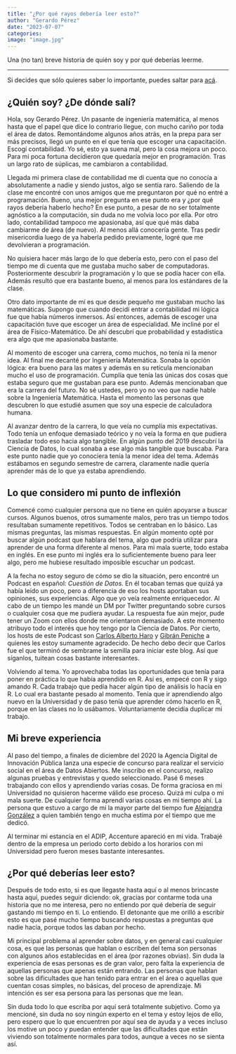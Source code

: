 ```yaml
---
title: "¿Por qué rayos debería leer esto?"
author: "Gerardo Pérez"
date: "2023-07-07"
categories: 
image: "image.jpg"
---
```


Una (no tan) breve historia de quién soy y por qué deberías leerme.

------------------------------------------------------------------------

Si decides que sólo quieres saber lo importante, puedes saltar para [acá](https://gera0220.github.io/posts/bienvenida/#por-qu%C3%A9-deber%C3%ADas-leer-esto).

## ¿Quién soy? ¿De dónde salí?

Hola, soy Gerardo Pérez. Un pasante de ingeniería matemática, al menos hasta que el papel que dice lo contrario llegue, con mucho cariño por toda el área de datos. Remontándome algunos años atrás, en la prepa para ser más precisos, llegó un punto en el que tenía que escoger una capacitación. Escogí contabilidad. Yo sé, esto ya suena mal, pero la cosa mejora un poco. Para mi poca fortuna decidieron que quedaría mejor en programación. Tras un largo rato de súplicas, me cambiaron a contabilidad.

Llegada mi primera clase de contabilidad me di cuenta que no conocía a absolutamente a nadie y siendo justos, algo se sentía raro. Saliendo de la clase me encontré con unos amigos que me preguntaron por qué no entré a programación. Bueno, una mejor pregunta en ese punto era y ¿por qué rayos debería haberlo hecho? En ese punto, a pesar de no ser totalmente agnóstico a la computación, sin duda no me volvía loco por ella. Por otro lado, contabilidad tampoco me apasionaba, así que qué más daba cambiarme de área (de nuevo). Al menos allá conocería gente. Tras pedir misericordia luego de ya haberla pedido previamente, logré que me devolvieran a programación.

No quisiera hacer más largo de lo que debería esto, pero con el paso del tiempo me di cuenta que me gustaba mucho saber de computadoras. Posteriormente descubrir la programación y lo que se podía hacer con ella. Además resultó que era bastante bueno, al menos para los estándares de la clase.

Otro dato importante de mí es que desde pequeño me gustaban mucho las matemáticas. Supongo que cuando decidí entrar a contabilidad mi lógica fue que había números inmersos. Así entonces, además de escoger una capacitación tuve que escoger un área de especialidad. Me incliné por el área de Físico-Matemático. De ahí descubrí que probabilidad y estadística era algo que me apasionaba bastante.

Al momento de escoger una carrera, como muchos, no tenía ni la menor idea. Al final me decanté por Ingeniería Matemática. Sonaba la opción lógica: era bueno para las mates y además en su retícula mencionaban mucho el uso de programación. Cumplía que tenía las únicas dos cosas que estaba seguro que me gustaban para ese punto. Además mencionaban que era la carrera del futuro. No sé ustedes, pero yo no veo que nadie hable sobre la Ingeniería Matemática. Hasta el momento las personas que descubren lo que estudié asumen que soy una especie de calculadora humana.

Al avanzar dentro de la carrera, lo que veía no cumplía mis expectativas. Todo tenía un enfoque demasiado teórico y no veía la forma en que pudiera trasladar todo eso hacia algo tangible. En algún punto del 2019 descubrí la Ciencia de Datos, lo cual sonaba a ese algo más tangible que buscaba. Para este punto nadie que yo conociera tenía la menor idea del tema. Además estábamos en segundo semestre de carrera, claramente nadie quería aprender más de lo que ya estaba aprendiendo.

## Lo que considero mi punto de inflexión

Comencé como cualquier persona que no tiene en quién apoyarse a buscar cursos. Algunos buenos, otros sumamente malos, pero tras un tiempo todos resultaban sumamente repetitivos. Todos se centraban en lo básico. Las mismas preguntas, las mismas respuestas. En algún momento opté por buscar algún podcast que hablara del tema, algo que podría utilizar para aprender de una forma diferente al menos. Para mi mala suerte, todo estaba en inglés. En ese punto mi inglés era lo suficientemente bueno para leer algo, pero me hubiese resultado imposible escuchar un podcast.

A la fecha no estoy seguro de cómo se dio la situación, pero encontré un Podcast en español: *Cuestión de Datos.* En él tocaban temas que quizá ya había leído un poco, pero a diferencia de eso los hosts aportaban sus opiniones, sus experiencias. Algo que yo veía realmente enriquecedor. Al cabo de un tiempo les mandé un DM por Twitter preguntando sobre cursos o cualquier cosa que me pudiera ayudar. La respuesta fue aún mejor, pude tener un Zoom con ellos donde me orientaron demasiado. A este momento atribuyo todo el interés que hoy tengo por la Ciencia de Datos. Por cierto, los hosts de este Podcast son [Carlos Alberto Haro](https://twitter.com/haro_ca_) y [Gibrán Peniche](https://twitter.com/PenicheGibran) a quienes les estoy sumamente agradecido. De hecho debo decir que Carlos fue el que terminó de sembrame la semilla para iniciar este blog. Así que síganlos, tuitean cosas bastante interesantes.

Volviendo al tema. Yo aprovechaba todas las oportunidades que tenía para poner en práctica lo que había aprendido en R. Así es, empecé con R y sigo amando R. Cada trabajo que pedía hacer algún tipo de análisis lo hacía en R. Lo cual era bastante pesado al momento. Tenía que ir aprendiendo algo nuevo en la Universidad y de paso tenía que aprender cómo hacerlo en R, porque en las clases no lo usábamos. Voluntariamente decidía duplicar mi trabajo.

## Mi breve experiencia

Al paso del tiempo, a finales de diciembre del 2020 la Agencia Digital de Innovación Pública lanza una especie de concurso para realizar el servicio social en el área de Datos Abiertos. Me inscribo en el concurso, realizo algunas pruebas y entrevistas y quedo seleccionado. Pasé 6 meses trabajando con ellos y aprendiendo varias cosas. De forma graciosa en mi Universidad no quisieron hacerme válido ese proceso. Quizá mi culpa o mi mala suerte. De cualquier forma aprendí varias cosas en mi tiempo ahí. La persona que estuvo a cargo de mí la mayor parte del tiempo fue [Alejandra González](https://twitter.com/basicavisual) a quien también tengo en mucha estima por el tiempo que me dedicó.

Al terminar mi estancia en el ADIP, Accenture apareció en mi vida. Trabajé dentro de la empresa un periodo corto debido a los horarios con mi Universidad pero fueron meses bastante interesantes.

## ¿Por qué deberías leer esto?

Después de todo esto, si es que llegaste hasta aquí o al menos brincaste hasta aquí, puedes seguir diciendo: ok, gracias por contarme toda una historia que no me interesa, pero no entiendo por qué debería de seguir gastando mi tiempo en ti. Lo entiendo. El detonante que me orilló a escribir esto es que pasé mucho tiempo buscando respuestas a preguntas que nadie hacía, porque todos las daban por hecho.

Mi principal problema al aprender sobre datos, y en general casi cualquier cosa, es que las personas que hablan o escriben del tema son personas con algunos años establecidas en el área (por razones obvias). Sin duda la experiencia de esas personas es de gran valor, pero falta la experiencia de aquellas personas que apenas están entrando. Las personas que hablan sobre las dificultades que han tenido para entrar en el área o aquellas que cuentan cosas simples, no básicas, del proceso de aprendizaje. Mi intención es ser esa persona para las personas que me lean.

Sin duda todo lo que escriba por aquí será totalmente subjetivo. Como ya mencioné, sin duda no soy ningún experto en el tema y estoy lejos de ello, pero espero que lo que encuentren por aquí sea de ayuda y a veces incluso los motive un poco y puedan entender que las dificultades que están viviendo son totalmente normales para todos, aunque a veces no se sienta así.
